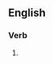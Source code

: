 ==English==

===Verb===
{{head|en|verb form}}

# {{present participle of|summarize|lang=en|nocat=1}}